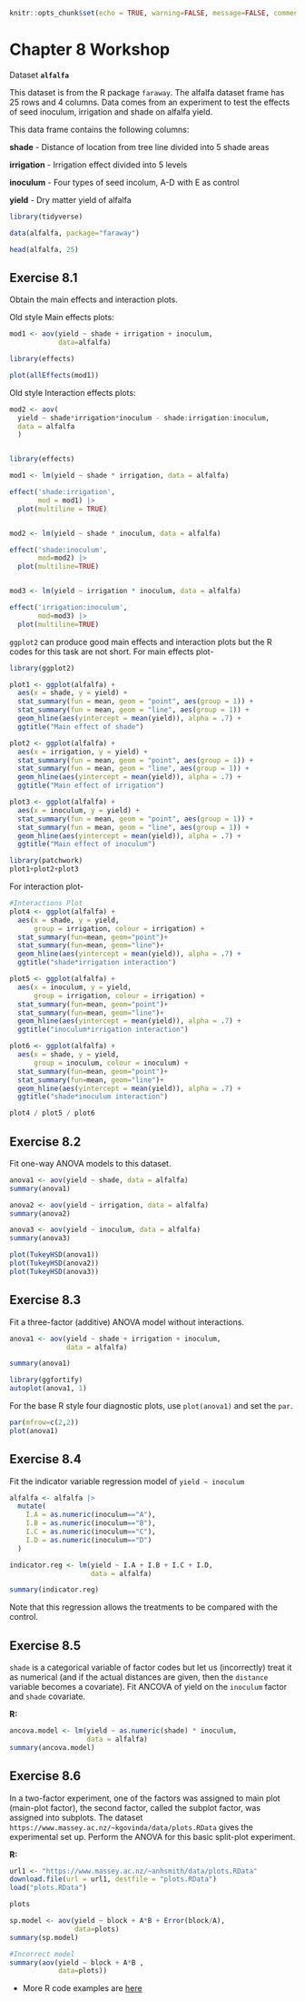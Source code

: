 
```r
knitr::opts_chunk$set(echo = TRUE, warning=FALSE, message=FALSE, comment=NA, fig.show="hide")
```

# Chapter 8 Workshop {-}

Dataset **`alfalfa`**

This dataset is from the R package `faraway`. The alfalfa dataset frame has 25 rows and 4 columns. Data comes from an experiment to test the effects of seed inoculum, irrigation and shade on alfalfa yield. 

This data frame contains the following columns:

**shade** - Distance of location from tree line divided into 5 shade areas

**irrigation** - Irrigation effect divided into 5 levels

**inoculum** - Four types of seed incolum, A-D with E as control

**yield** - Dry matter yield of alfalfa

```r
library(tidyverse)

data(alfalfa, package="faraway")

head(alfalfa, 25)

```



## Exercise 8.1 {-}

Obtain the main effects and interaction plots.


Old style Main effects plots:

```r
mod1 <- aov(yield ~ shade + irrigation + inoculum, 
            data=alfalfa)

library(effects)

plot(allEffects(mod1))
```

Old style Interaction effects plots:

```r
mod2 <- aov(
  yield ~ shade*irrigation*inoculum - shade:irrigation:inoculum, 
  data = alfalfa
  )


library(effects)

mod1 <- lm(yield ~ shade * irrigation, data = alfalfa) 

effect('shade:irrigation', 
       mod = mod1) |> 
  plot(multiline = TRUE)


mod2 <- lm(yield ~ shade * inoculum, data = alfalfa) 

effect('shade:inoculum',
       mod=mod2) |> 
  plot(multiline=TRUE)


mod3 <- lm(yield ~ irrigation * inoculum, data = alfalfa) 

effect('irrigation:inoculum',
       mod=mod3) |> 
  plot(multiline=TRUE)
```

`ggplot2` can produce good main effects and interaction plots but the R codes for this task are not short. For main effects plot-

```r
library(ggplot2)

plot1 <- ggplot(alfalfa) + 
  aes(x = shade, y = yield) +
  stat_summary(fun = mean, geom = "point", aes(group = 1)) +
  stat_summary(fun = mean, geom = "line", aes(group = 1)) + 
  geom_hline(aes(yintercept = mean(yield)), alpha = .7) + 
  ggtitle("Main effect of shade")

plot2 <- ggplot(alfalfa) +
  aes(x = irrigation, y = yield) +
  stat_summary(fun = mean, geom = "point", aes(group = 1)) +
  stat_summary(fun = mean, geom = "line", aes(group = 1)) +
  geom_hline(aes(yintercept = mean(yield)), alpha = .7) + 
  ggtitle("Main effect of irrigation")

plot3 <- ggplot(alfalfa) +
  aes(x = inoculum, y = yield) +
  stat_summary(fun = mean, geom = "point", aes(group = 1)) +
  stat_summary(fun = mean, geom = "line", aes(group = 1)) + 
  geom_hline(aes(yintercept = mean(yield)), alpha = .7) + 
  ggtitle("Main effect of inoculum")

library(patchwork)
plot1+plot2+plot3
```

For interaction plot-

```r
#Interactions Plot
plot4 <- ggplot(alfalfa) +
  aes(x = shade, y = yield, 
      group = irrigation, colour = irrigation) +
  stat_summary(fun=mean, geom="point")+
  stat_summary(fun=mean, geom="line")+
  geom_hline(aes(yintercept = mean(yield)), alpha = .7) + 
  ggtitle("shade*irrigation interaction")

plot5 <- ggplot(alfalfa) +
  aes(x = inoculum, y = yield,
      group = irrigation, colour = irrigation) +
  stat_summary(fun=mean, geom="point")+
  stat_summary(fun=mean, geom="line")+
  geom_hline(aes(yintercept = mean(yield)), alpha = .7) + 
  ggtitle("inoculum*irrigation interaction")

plot6 <- ggplot(alfalfa) +
  aes(x = shade, y = yield, 
      group = inoculum, colour = inoculum) +
  stat_summary(fun=mean, geom="point")+
  stat_summary(fun=mean, geom="line")+
  geom_hline(aes(yintercept = mean(yield)), alpha = .7) + 
  ggtitle("shade*inoculum interaction")

plot4 / plot5 / plot6
```




## Exercise 8.2 {-}

Fit one-way ANOVA models to this dataset.


```r
anova1 <- aov(yield ~ shade, data = alfalfa)
summary(anova1)

anova2 <- aov(yield ~ irrigation, data = alfalfa)
summary(anova2)

anova3 <- aov(yield ~ inoculum, data = alfalfa)
summary(anova3)

plot(TukeyHSD(anova1))
plot(TukeyHSD(anova2))
plot(TukeyHSD(anova3))
```



## Exercise 8.3 {-}

Fit a three-factor (additive) ANOVA model without interactions.

```r
anova1 <- aov(yield ~ shade + irrigation + inoculum,
              data = alfalfa)

summary(anova1)

library(ggfortify)
autoplot(anova1, 1)
```

For the base R style four diagnostic plots, use `plot(anova1)` and set the `par`.

```r
par(mfrow=c(2,2))
plot(anova1)
```


## Exercise 8.4 {-}

Fit the indicator variable regression model of `yield ~ inoculum`

```r
alfalfa <- alfalfa |> 
  mutate(
    I.A = as.numeric(inoculum=="A"),
    I.B = as.numeric(inoculum=="B"),
    I.C = as.numeric(inoculum=="C"),
    I.D = as.numeric(inoculum=="D")
  )

indicator.reg <- lm(yield ~ I.A + I.B + I.C + I.D, 
                    data = alfalfa)

summary(indicator.reg)
```

Note that this regression allows the treatments to be compared with the control.


## Exercise 8.5 {-}

`shade` is a categorical variable of factor codes but let us (incorrectly) treat it as numerical (and if the actual distances are given, then the `distance` variable becomes a covariate). Fit ANCOVA of yield on the `inoculum` factor and `shade` covariate.


**R:**
```r

ancova.model <- lm(yield ~ as.numeric(shade) * inoculum, 
                   data = alfalfa)
summary(ancova.model)
```


## Exercise 8.6 {-}

In a two-factor experiment, one of the factors was assigned to main plot (main-plot factor), the second factor, called the subplot factor, was assigned into subplots.  The dataset `https://www.massey.ac.nz/~kgovinda/data/plots.RData` gives the experimental set up. Perform the ANOVA for this basic split-plot experiment.

**R:**

```r
url1 <- "https://www.massey.ac.nz/~anhsmith/data/plots.RData"
download.file(url = url1, destfile = "plots.RData")
load("plots.RData")

plots
```


```r
sp.model <- aov(yield ~ block + A*B + Error(block/A),
                data=plots)
summary(sp.model)

```

```r
#Incorrect model
summary(aov(yield ~ block + A*B ,
            data=plots))
```

+ More R code examples are [here](https://www.massey.ac.nz/~anhsmith/250/exercises/chap08more.R) 